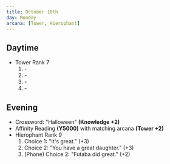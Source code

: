 ```yaml
---
title: October 10th
day: Monday
arcana: [Tower, Hierophant]
---
```


## Daytime
- Tower Rank 7
    1. \-
    1. \-
    1. \-
    1. \-

## Evening
- Crossword: "Halloween" **(Knowledge +2)**
- Affinity Reading **(Y5000)** with matching arcana **(Tower +2)**
- Hierophant Rank 9
    1. Choice 1: "It's great." (+3)
    1. Choice 2: "You have a great daughter." (+3)
    1. (Phone) Choice 2: "Futaba did great." (+2)